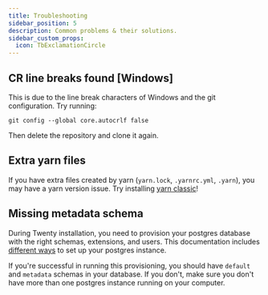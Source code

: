 ```yaml
---
title: Troubleshooting
sidebar_position: 5
description: Common problems & their solutions.
sidebar_custom_props:
  icon: TbExclamationCircle
---
```



## CR line breaks found [Windows]

This is due to the line break characters of Windows and the git configuration. Try running:
```
git config --global core.autocrlf false
```

Then delete the repository and clone it again.

## Extra yarn files 

If you have extra files created by yarn  (`yarn.lock`, `.yarnrc.yml`, `.yarn`), you may have a yarn version issue.
Try installing [yarn classic](https://classic.yarnpkg.com/lang/en/)!

## Missing metadata schema

During Twenty installation, you need to provision your postgres database with the right schemas, extensions, and users.
This documentation includes [different ways](/start/local-setup/yarn-setup#step-2-set-up-postgresql-database) to set up your postgres instance.

If you're successful in running this provisioning, you should have `default` and `metadata` schemas in your database.
If you don't, make sure you don't have more than one postgres instance running on your computer.
